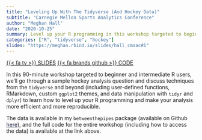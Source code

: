 ```yaml
---
title: "Leveling Up With The Tidyverse (And Hockey Data)"
subtitle: "Carnegie Mellon Sports Analytics Conference"
author: "Meghan Hall"
date: "2020-10-25"
summary: Level up your R programming in this workshop targeted to beginner and intermediate R users.
categories: ["R", "tidyverse", "hockey"]
slides: "https://meghan.rbind.io/slides/hall_cmsac#1"
---
```

[{{< fa tv >}} SLIDES](https://meghan.rbind.io/slides/hall_cmsac#1){class="btn btn-secondary" target="_blank"} [{{< fa brands github >}} CODE](https://github.com/meghall06/personal-website/blob/master/static/CMSAC_code.R){class="btn btn-secondary" target="_blank"}

In this 90-minute workshop targeted to beginner and intermediate R users, we’ll go through a sample hockey analysis question and discuss techniques from the `tidyverse` and beyond (including user-defined functions, RMarkdown, custom `ggplot2` themes, and data manipulation with `tidyr` and `dplyr`) to learn how to level up your R programming and make your analysis more efficient and more reproducible.

The data is available in my `betweenthepipes` package (available on Github [here](https://github.com/meghall06/betweenthepipes){style="color:#1F2041;text-decoration: underline"}), and the full code for the entire workshop (including how to access the data) is available at the link above.
